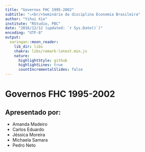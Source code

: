 ```yaml
---
title: "Governos FHC 1995-2002"
subtitle: "⚔<br/>Seminário da disciplina Economia Brasileira"
author: "Yihui Xie"
institute: "RStudio, PBC"
date: "2016/12/12 (updated: `r Sys.Date()`)"
encoding: "UTF-8"
output:
  xaringan::moon_reader:
    lib_dir: libs
    chakra: libs/remark-latest.min.js
    nature:
      highlightStyle: github
      highlightLines: true
      countIncrementalSlides: false
---
```


# Governos FHC 1995-2002
## Apresentado por:
  * Amanda Madeiro
  * Carlos Eduardo    
  * Jéssica Moreira
  * Michaela Samara
  * Pedro Neto
